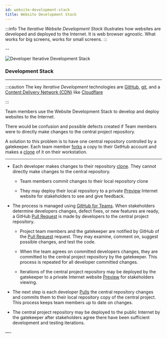 ```yaml
---
id: website-development-stack
title: Website Development Stack
---
```


:::info
The *Iterative Website Development Stack* illustrates how websites are developed and deployed to the Internet. It is web browser agnostic. What works for big screens, works for small screens.
:::

--

![Developer Iterative Development Stack](/img/websitedev.png)

### Development Stack

---

:::caution
The key *Iterative Development* technologies are  [GitHub](git-github#github), [git](git-github#git), and a [Content Delivery Network (CDN)](https://en.wikipedia.org/wiki/Content_delivery_network) like [Cloudflare](deploy/#cloudflare)

:::

Team members use the Website Development Stack to develop and deploy websites to the Internet. 

There would be confusion and possible defects created if Team members were to directly make changes to the central project repository.  

A solution to this problem is to have one central repository controlled by a gatekeeper. Each team member [forks](git-github#fork) a copy to their GetHub account and makes a [clone](glossary#clone) of it on their workstation.

---


- Each developer makes changes to their repository [clone](glossary#clone). They cannot directly make changes to the central repository.

	- Team members commit changes to their local repository clone

	- They may deploy their local repository to a private [Preview](deploy#preview) Internet website for stakeholders to see and give feedback. 

- The process is managed using [GitHub for Teams](https://github.com/team). When stakeholders determine developers changes, defect fixes, or new features are ready, a GitHub [Pull Request](git-github#pull-request) is made by developers to the central project repository. 

	- Project team members and the gatekeeper are notified by GitHub of the [Pull Request](git-github#pull-request) request. They may examine, comment on, suggest possible changes, and test the code. 

	- When the team agrees on committed developers changes, they are committed to the central project repository by the gatekeeper. This process is repeated for all developer committed changes. 

	- Iterations of the central project repository may be deployed by the gatekeeper to a private Internet website [Preview](deploy#preview) for stakeholders viewing. 

- The next step is each developer [Pulls](git-github#pull) the central repository changes and commits them to their local repository copy of the central project. This process keeps team members up to date on changes.

- The central project repository may be deployed to the public Internet by the gatekeeper after stakeholders agree there have been sufficient development and testing iterations.

—-